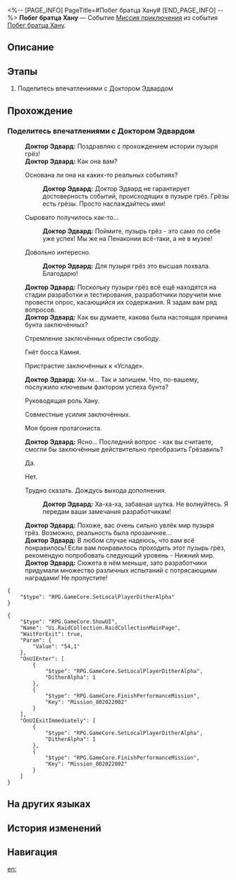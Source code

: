 <%-- [PAGE_INFO]
PageTitle=#Побег братца Хану#
[END_PAGE_INFO] --%>
{{Дополнить|Диалоги.}}
{{Миссия Инфобокс
|id              = 8020220
|Название        = 
|Изображение     = Миссия Побег братца Хану.png
|Тип             = Миссия приключения
|Событие         = Побег братца Хану
|Глава           = 
|Условия         = Завершена [[Миссия приключения]] «[[Побег братца Хану]]»
|Персонажи       = Доктор Эдвард; Первопроходец
|СтартЛокация    = [[Пенакония]] — [[Золотой миг]]
|Мир             = Пенакония
|Предыдущая      = 
|Следующая       = 
|Награды         = Пузырь грёз Хану*1
}}
'''Побег братца Хану''' — Событие [[Миссия приключения]] из события [[Побег братца Хану]].

==Описание==
{{Описание|<!--официальное описание из Перекрёстка судеб-->}}

==Этапы==
# Поделитесь впечатлениями с Доктором Эдвардом

==Прохождение==
{{Дополнить}}
===Поделитесь впечатлениями с Доктором Эдвардом===
{{Описание миссии|тип=Миссия приключения|локация=Золотой миг|После изучения содержимого этого пузыря грёз вы крепко задумались.<br />Доктор Эдвард точно захочет услышать ваше мнение. Поговорите с ним.}}
{{Диалог Начало}}
:'''Доктор Эдвард:''' Поздравляю с прохождением истории пузыря грёз!
:'''Доктор Эдвард:''' Как она вам?
:{{Диалог|Стрелка}} Основана ли она на каких-то реальных событиях?
::<!--1-second delay-->
::'''Доктор Эдвард:''' Доктор Эдвард не гарантирует достоверность событий, происходящих в пузыре грёз. Грёзы есть грёзы. Просто наслаждайтесь ими!
:{{Диалог|Стрелка}} Сыровато получилось как-то...
::<!--1-second delay-->
::'''Доктор Эдвард:''' Поймите, пузырь грёз - это само по себе уже успех! Мы же на Пенаконии всё-таки, а не в музее!
:{{Диалог|Стрелка}} Довольно интересно.
::<!--1-second delay-->
::'''Доктор Эдвард:''' Для пузыря грёз это высшая похвала. Благодарю!
:'''Доктор Эдвард:''' Поскольку пузыри грёз всё ещё находятся на стадии разработки и тестирования, разработчики поручили мне провести опрос, касающийся их содержания. Я задам вам ряд вопросов.
:'''Доктор Эдвард:''' Как вы думаете, какова была настоящая причина бунта заключённых?
:{{Диалог|Стрелка}} Стремление заключённых обрести свободу.
:{{Диалог|Стрелка}} Гнёт босса Камня.
:{{Диалог|Стрелка}} Пристрастие заключённых к «Усладе».
:'''Доктор Эдвард:''' Хм-м... Так и запишем. Что, по-вашему, послужило ключевым фактором успеха бунта?
:{{Диалог|Стрелка}} Руководящая роль Хану.
:{{Диалог|Стрелка}} Совместные усилия заключённых.
:{{Диалог|Стрелка}} Моя броня протагониста.
:'''Доктор Эдвард:''' Ясно... Последний вопрос - как вы считаете, смогли бы заключённые действительно преобразить Грёзавиль?
:{{Диалог|Стрелка}} Да.
:{{Диалог|Стрелка}} Нет.
:{{Диалог|Стрелка}} Трудно сказать. Дождусь выхода дополнения.
::'''Доктор Эдвард:''' Ха-ха-ха, забавная шутка. Не волнуйтесь. Я передам ваши замечания разработчикам!
:'''Доктор Эдвард:''' Похоже, вас очень сильно увлёк мир пузыря грёз. Возможно, реальность была прозаичнее...
:'''Доктор Эдвард:''' В любом случае надеюсь, что вам всё понравилось! Если вам понравилось проходить этот пузырь грёз, рекомендую попробовать следующий уровень - Нижний мир.
:'''Доктор Эдвард:''' Сюжета в нём меньше, зато разработчики придумали множество различных испытаний с потрясающими наградами! Не пропустите!
<pre>{
	"$type": "RPG.GameCore.SetLocalPlayerDitherAlpha"
}</pre>
<pre>{
	"$type": "RPG.GameCore.ShowUI",
	"Name": "Ui.RaidCollection.RaidCollectionMainPage",
	"WaitForExit": true,
	"Param": {
		"Value": "54,1"
	},
	"OnUIEnter": [
		{
			"$type": "RPG.GameCore.SetLocalPlayerDitherAlpha",
			"DitherAlpha": 1
		},
		{
			"$type": "RPG.GameCore.FinishPerformanceMission",
			"Key": "Mission_802022002"
		}
	],
	"OnUIExitImmediately": [
		{
			"$type": "RPG.GameCore.SetLocalPlayerDitherAlpha",
			"DitherAlpha": 1
		},
		{
			"$type": "RPG.GameCore.FinishPerformanceMission",
			"Key": "Mission_802022002"
		}
	]
}</pre>
{{Диалог Конец}}

==На других языках==
{{На других языках
|en   = Hanu's Prison Break
|zhs  = 哈努兄弟越狱记
|zht  = 哈努兄弟越獄記
|ja   = ブラザーハヌ脱獄記
|ko   = 하누 형제 탈옥기
|es   = La fuga de Hanu
|fr   = Évasion de Hanu
|ru   = Побег братца Хану
|th   = บันทึกหนีแดนขังของลูกพี่ Hanu
|vi   = Nhật Ký Vượt Ngục Của Người Anh Em Hanu
|de   = Hanus Gefängnisausbruch
|id   = Catatan Pelarian Penjara Hanu
|pt   = Fuga da Prisão de Hanu
}}

==История изменений==
{{История изменений|3.5}}

==Навигация==
{{Миссия приключения Навбокс|Глава }}

[[en:]]
